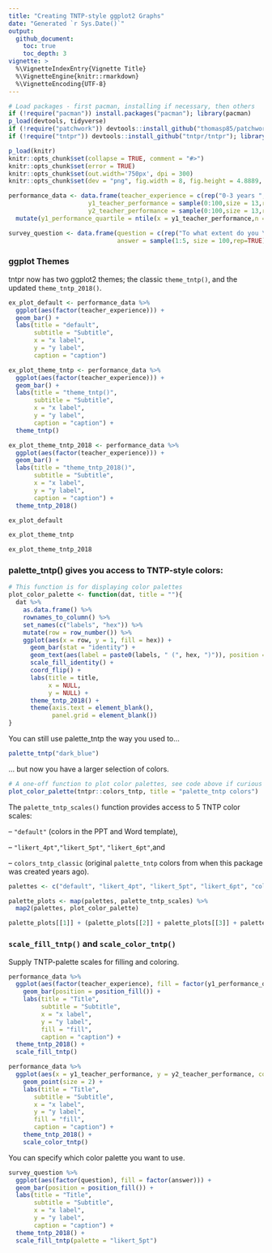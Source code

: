 ```yaml
---
title: "Creating TNTP-style ggplot2 Graphs"
date: "Generated `r Sys.Date()`"
output:
  github_document:
    toc: true
    toc_depth: 3
vignette: >
  %\VignetteIndexEntry{Vignette Title}
  %\VignetteEngine{knitr::rmarkdown}
  %\VignetteEncoding{UTF-8}
---
```


```r
# Load packages - first pacman, installing if necessary, then others
if (!require("pacman")) install.packages("pacman"); library(pacman)
p_load(devtools, tidyverse)
if (!require("patchwork")) devtools::install_github("thomasp85/patchwork")
if (!require("tntpr")) devtools::install_github("tntpr/tntpr"); library(tntpr)
```

```r
p_load(knitr)
knitr::opts_chunk$set(collapse = TRUE, comment = "#>")
knitr::opts_chunk$set(error = TRUE)
knitr::opts_chunk$set(out.width='750px', dpi = 300)
knitr::opts_chunk$set(dev = "png", fig.width = 8, fig.height = 4.8889, dpi = 300)
```

```r

performance_data <- data.frame(teacher_experience = c(rep("0-3 years ", 5), rep("4-6 years", 4), rep("7+ years", 4)),
                      y1_teacher_performance = sample(0:100,size = 13,rep=TRUE),
                      y2_teacher_performance = sample(0:100,size = 13,rep=TRUE)) %>%
  mutate(y1_performance_quartile = ntile(x = y1_teacher_performance,n = 4))

survey_question <- data.frame(question = c(rep("To what extent do you \nagree with ...", 100)),
                              answer = sample(1:5, size = 100,rep=TRUE))
```


### ggplot Themes

tntpr now has two ggplot2 themes; the classic `theme_tntp()`, and the updated `theme_tntp_2018()`.

```r

ex_plot_default <- performance_data %>%
  ggplot(aes(factor(teacher_experience))) +
  geom_bar() +
  labs(title = "default",
       subtitle = "Subtitle",
       x = "x label",
       y = "y label",
       caption = "caption")

ex_plot_theme_tntp <- performance_data %>%
  ggplot(aes(factor(teacher_experience))) +
  geom_bar() +
  labs(title = "theme_tntp()",
       subtitle = "Subtitle",
       x = "x label",
       y = "y label",
       caption = "caption") +
  theme_tntp()

ex_plot_theme_tntp_2018 <- performance_data %>%
  ggplot(aes(factor(teacher_experience))) +
  geom_bar() +
  labs(title = "theme_tntp_2018()",
       subtitle = "Subtitle",
       x = "x label",
       y = "y label",
       caption = "caption") +
  theme_tntp_2018()

```

```r
ex_plot_default
```

```r
ex_plot_theme_tntp
```

```r
ex_plot_theme_tntp_2018
```

### palette_tntp() gives you access to TNTP-style colors:

```r

# This function is for displaying color palettes 
plot_color_palette <- function(dat, title = ""){
  dat %>% 
    as.data.frame() %>% 
    rownames_to_column() %>% 
    set_names(c("labels", "hex")) %>% 
    mutate(row = row_number()) %>% 
    ggplot(aes(x = row, y = 1, fill = hex)) + 
      geom_bar(stat = "identity") + 
      geom_text(aes(label = paste0(labels, " (", hex, ")")), position = position_stack(vjust = 0.5), color = "white") + 
      scale_fill_identity() + 
      coord_flip() + 
      labs(title = title, 
           x = NULL, 
           y = NULL) + 
      theme_tntp_2018() + 
      theme(axis.text = element_blank(), 
            panel.grid = element_blank())
}

```

You can still use palette_tntp the way you used to...

```r
palette_tntp("dark_blue")
```

... but now you have a larger selection of colors.

```r
# A one-off function to plot color palettes, see code above if curious
plot_color_palette(tntpr::colors_tntp, title = "palette_tntp colors")
```

The `palette_tntp_scales()` function provides access to 5 TNTP color scales:

-- `"default"` (colors in the PPT and Word template), 

-- `"likert_4pt"`,`"likert_5pt"`, `"likert_6pt"`,and 

-- `colors_tntp_classic` (original `palette_tntp` colors from when this package was created years ago).


```r

palettes <- c("default", "likert_4pt", "likert_5pt", "likert_6pt", "colors_tntp_classic")

palette_plots <- map(palettes, palette_tntp_scales) %>% 
  map2(palettes, plot_color_palette)

palette_plots[[1]] + (palette_plots[[2]] + palette_plots[[3]] + palette_plots[[4]]) + palette_plots[[5]] + plot_layout(ncol = 1)

```

### `scale_fill_tntp()` and `scale_color_tntp()`

Supply TNTP-palette scales for filling and coloring.

```r
performance_data %>%
  ggplot(aes(factor(teacher_experience), fill = factor(y1_performance_quartile))) +
    geom_bar(position = position_fill()) +
    labs(title = "Title",
         subtitle = "Subtitle",
         x = "x label",
         y = "y label",
         fill = "fill",
         caption = "caption") +
  theme_tntp_2018() +
  scale_fill_tntp()
```

```r
performance_data %>% 
  ggplot(aes(x = y1_teacher_performance, y = y2_teacher_performance, color = factor(teacher_experience))) + 
    geom_point(size = 2) + 
    labs(title = "Title",
       subtitle = "Subtitle",
       x = "x label",
       y = "y label",
       fill = "fill",
       caption = "caption") + 
    theme_tntp_2018() + 
    scale_color_tntp()
```


You can specify which color palette you want to use.
```r
survey_question %>%
  ggplot(aes(factor(question), fill = factor(answer))) +
  geom_bar(position = position_fill()) +
  labs(title = "Title",
       subtitle = "Subtitle",
       x = "x label",
       y = "y label",
       caption = "caption") +
  theme_tntp_2018() + 
  scale_fill_tntp(palette = "likert_5pt")
```

